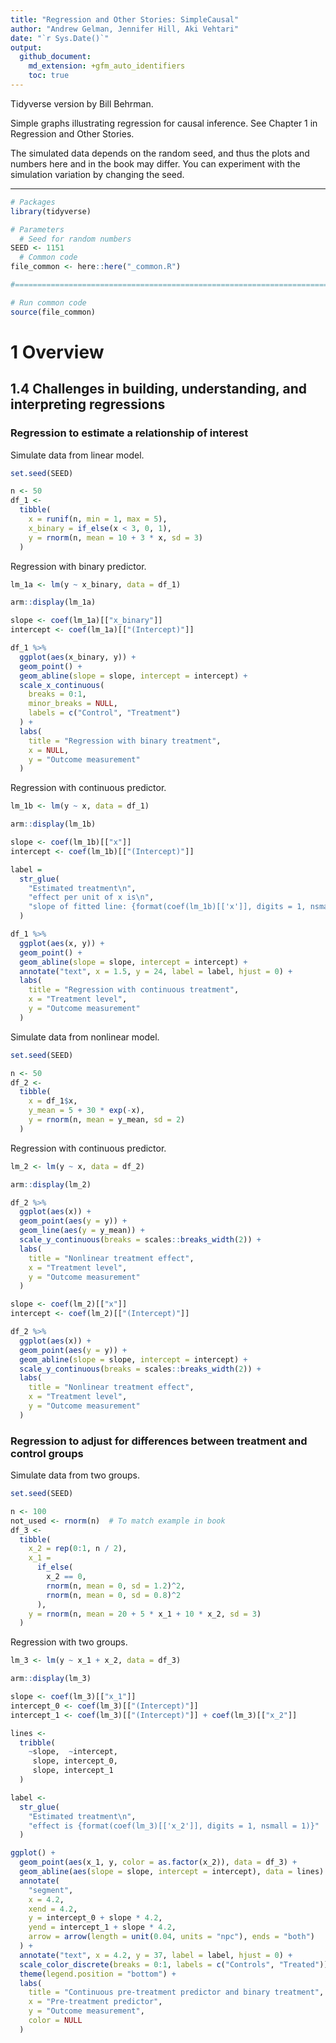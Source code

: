 ```yaml
---
title: "Regression and Other Stories: SimpleCausal"
author: "Andrew Gelman, Jennifer Hill, Aki Vehtari"
date: "`r Sys.Date()`"
output:
  github_document:
    md_extension: +gfm_auto_identifiers
    toc: true
---
```

Tidyverse version by Bill Behrman.

Simple graphs illustrating regression for causal inference. See
Chapter 1 in Regression and Other Stories.

The simulated data depends on the random seed, and thus the plots
and numbers here and in the book may differ. You can experiment
with the simulation variation by changing the seed.

-------------

```r
# Packages
library(tidyverse)

# Parameters
  # Seed for random numbers
SEED <- 1151
  # Common code
file_common <- here::here("_common.R")

#===============================================================================

# Run common code
source(file_common)
```

# 1 Overview

## 1.4 Challenges in building, understanding, and interpreting regressions

### Regression to estimate a relationship of interest

Simulate data from linear model.

```r
set.seed(SEED)

n <- 50
df_1 <- 
  tibble(
    x = runif(n, min = 1, max = 5),
    x_binary = if_else(x < 3, 0, 1),
    y = rnorm(n, mean = 10 + 3 * x, sd = 3)
  )
```

Regression with binary predictor.

```r
lm_1a <- lm(y ~ x_binary, data = df_1)

arm::display(lm_1a)
```

```r
slope <- coef(lm_1a)[["x_binary"]]
intercept <- coef(lm_1a)[["(Intercept)"]]

df_1 %>% 
  ggplot(aes(x_binary, y)) +
  geom_point() +
  geom_abline(slope = slope, intercept = intercept) +
  scale_x_continuous(
    breaks = 0:1,
    minor_breaks = NULL,
    labels = c("Control", "Treatment")
  ) +
  labs(
    title = "Regression with binary treatment",
    x = NULL,
    y = "Outcome measurement"
  )
```

Regression with continuous predictor.

```r
lm_1b <- lm(y ~ x, data = df_1)

arm::display(lm_1b)
```

```r
slope <- coef(lm_1b)[["x"]]
intercept <- coef(lm_1b)[["(Intercept)"]]

label = 
  str_glue(
    "Estimated treatment\n",
    "effect per unit of x is\n",
    "slope of fitted line: {format(coef(lm_1b)[['x']], digits = 1, nsmall = 1)}"
  )

df_1 %>% 
  ggplot(aes(x, y)) +
  geom_point() +
  geom_abline(slope = slope, intercept = intercept) +
  annotate("text", x = 1.5, y = 24, label = label, hjust = 0) +
  labs(
    title = "Regression with continuous treatment",
    x = "Treatment level",
    y = "Outcome measurement"
  )
```

Simulate data from nonlinear model.

```r
set.seed(SEED)

n <- 50
df_2 <- 
  tibble(
    x = df_1$x,
    y_mean = 5 + 30 * exp(-x),
    y = rnorm(n, mean = y_mean, sd = 2)
  )
```

Regression with continuous predictor.

```r
lm_2 <- lm(y ~ x, data = df_2)

arm::display(lm_2)
```

```r
df_2 %>% 
  ggplot(aes(x)) +
  geom_point(aes(y = y)) +
  geom_line(aes(y = y_mean)) +
  scale_y_continuous(breaks = scales::breaks_width(2)) +
  labs(
    title = "Nonlinear treatment effect",
    x = "Treatment level",
    y = "Outcome measurement"
  )
```

```r
slope <- coef(lm_2)[["x"]]
intercept <- coef(lm_2)[["(Intercept)"]]

df_2 %>% 
  ggplot(aes(x)) +
  geom_point(aes(y = y)) +
  geom_abline(slope = slope, intercept = intercept) +
  scale_y_continuous(breaks = scales::breaks_width(2)) +
  labs(
    title = "Nonlinear treatment effect",
    x = "Treatment level",
    y = "Outcome measurement"
  )
```

### Regression to adjust for differences between treatment and control groups

Simulate data from two groups.

```r
set.seed(SEED)

n <- 100
not_used <- rnorm(n)  # To match example in book
df_3 <- 
  tibble(
    x_2 = rep(0:1, n / 2),
    x_1 = 
      if_else(
        x_2 == 0,
        rnorm(n, mean = 0, sd = 1.2)^2,
        rnorm(n, mean = 0, sd = 0.8)^2
      ),
    y = rnorm(n, mean = 20 + 5 * x_1 + 10 * x_2, sd = 3)
  )
```

Regression with two groups.

```r
lm_3 <- lm(y ~ x_1 + x_2, data = df_3)

arm::display(lm_3)
```

```r
slope <- coef(lm_3)[["x_1"]]
intercept_0 <- coef(lm_3)[["(Intercept)"]]
intercept_1 <- coef(lm_3)[["(Intercept)"]] + coef(lm_3)[["x_2"]]

lines <- 
  tribble(
    ~slope,  ~intercept,
     slope, intercept_0,
     slope, intercept_1
  )

label <- 
  str_glue(
    "Estimated treatment\n",
    "effect is {format(coef(lm_3)[['x_2']], digits = 1, nsmall = 1)}"
  )

ggplot() +
  geom_point(aes(x_1, y, color = as.factor(x_2)), data = df_3) +
  geom_abline(aes(slope = slope, intercept = intercept), data = lines) +
  annotate(
    "segment",
    x = 4.2,
    xend = 4.2,
    y = intercept_0 + slope * 4.2,
    yend = intercept_1 + slope * 4.2,
    arrow = arrow(length = unit(0.04, units = "npc"), ends = "both")
  ) +
  annotate("text", x = 4.2, y = 37, label = label, hjust = 0) +
  scale_color_discrete(breaks = 0:1, labels = c("Controls", "Treated")) +
  theme(legend.position = "bottom") +
  labs(
    title = "Continuous pre-treatment predictor and binary treatment",
    x = "Pre-treatment predictor",
    y = "Outcome measurement",
    color = NULL
  )
```
